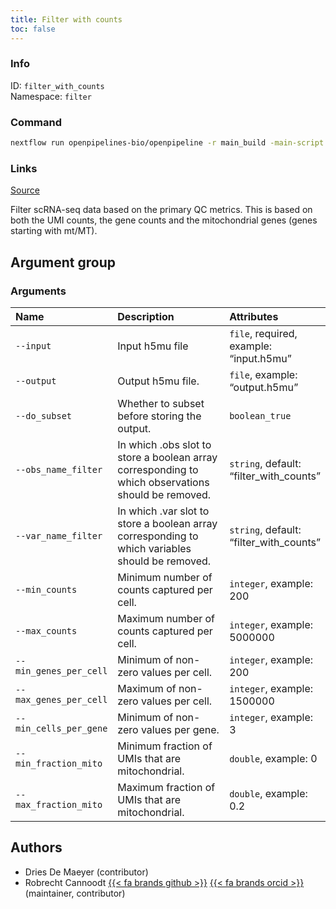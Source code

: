 ```yaml
---
title: Filter with counts
toc: false
---
```


::: {.column-margin}

### Info

ID: `filter_with_counts`  
Namespace: `filter`

### Command

```bash
nextflow run openpipelines-bio/openpipeline -r main_build -main-script target/nextflow/filter/filter_with_counts/main.nf --help
```

### Links
[Source](https://github.com/openpipelines-bio/openpipeline/blob/main/src/filter/filter_with_counts){.btn-action .btn-sm .btn-info .btn role="button"}
:::

Filter scRNA-seq data based on the primary QC metrics. 
This is based on both the UMI counts, the gene counts 
and the mitochondrial genes (genes starting with mt/MT).


## Argument group

### Arguments



:::{.column-body-outset}
|Name                   |Description                                                                                        |Attributes                              |
|:----------------------|:--------------------------------------------------------------------------------------------------|:---------------------------------------|
|`--input`              |Input h5mu file                                                                                    |`file`, required, example: "input.h5mu" |
|`--output`             |Output h5mu file.                                                                                  |`file`, example: "output.h5mu"          |
|`--do_subset`          |Whether to subset before storing the output.                                                       |`boolean_true`                          |
|`--obs_name_filter`    |In which .obs slot to store a boolean array corresponding to which observations should be removed. |`string`, default: "filter_with_counts" |
|`--var_name_filter`    |In which .var slot to store a boolean array corresponding to which variables should be removed.    |`string`, default: "filter_with_counts" |
|`--min_counts`         |Minimum number of counts captured per cell.                                                        |`integer`, example: 200                 |
|`--max_counts`         |Maximum number of counts captured per cell.                                                        |`integer`, example: 5000000             |
|`--min_genes_per_cell` |Minimum of non-zero values per cell.                                                               |`integer`, example: 200                 |
|`--max_genes_per_cell` |Maximum of non-zero values per cell.                                                               |`integer`, example: 1500000             |
|`--min_cells_per_gene` |Minimum of non-zero values per gene.                                                               |`integer`, example: 3                   |
|`--min_fraction_mito`  |Minimum fraction of UMIs that are mitochondrial.                                                   |`double`, example: 0                    |
|`--max_fraction_mito`  |Maximum fraction of UMIs that are mitochondrial.                                                   |`double`, example: 0.2                  |
:::

## Authors

 * Dries De Maeyer  (contributor)
 * Robrecht Cannoodt [{{< fa brands github >}}](https://github.com/rcannood) [{{< fa brands orcid >}}](https://orcid.org/0000-0003-3641-729X) (maintainer, contributor)
